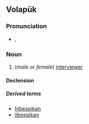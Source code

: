 ==Volapük==

===Pronunciation===
* {{IPA|[bespiˈkan]|lang=vo}}, {{SAMPA|[bespi"kan]}}

===Noun===
{{vo-noun}}

# (''male or female'') [[interviewer]]

====Declension====
{{vo-decl-noun}}

=====Derived terms=====
* [[hibespikan]]
* [[jibespikan]]